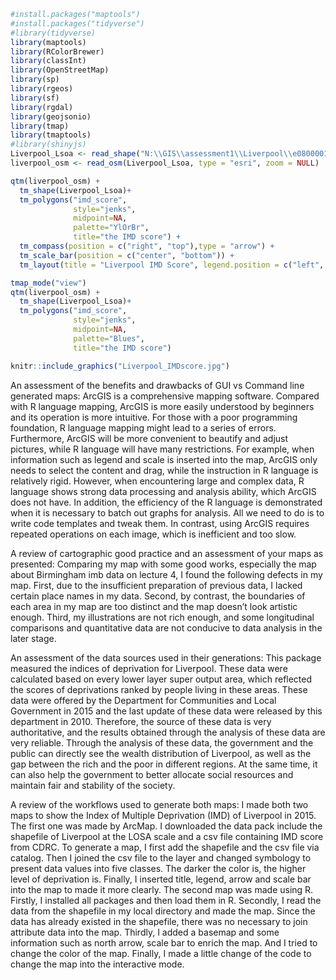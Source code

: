 ```{r}
#install.packages("maptools")
#install.packages("tidyverse")
#library(tidyverse)
library(maptools)
library(RColorBrewer)
library(classInt)
library(OpenStreetMap)
library(sp)
library(rgeos)
library(sf)
library(rgdal)
library(geojsonio)
library(tmap)
library(tmaptools)
#library(shinyjs)
Liverpool_Lsoa <- read_shape("N:\\GIS\\assessment1\\Liverpool\\e08000012\\E08000012\\shapefiles\\E08000012.shp")
liverpool_osm <- read_osm(Liverpool_Lsoa, type = "esri", zoom = NULL)

qtm(liverpool_osm) +
  tm_shape(Liverpool_Lsoa)+
  tm_polygons("imd_score",
              style="jenks",
              midpoint=NA,
              palette="YlOrBr",
              title="the IMD score") + 
  tm_compass(position = c("right", "top"),type = "arrow") + 
  tm_scale_bar(position = c("center", "bottom")) +
  tm_layout(title = "Liverpool IMD Score", legend.position = c("left", "bottom"))

```
```{r}

tmap_mode("view")
qtm(liverpool_osm) +
  tm_shape(Liverpool_Lsoa)+
  tm_polygons("imd_score",
              style="jenks",
              midpoint=NA,
              palette="Blues",
              title="the IMD score")
```
```{r}
knitr::include_graphics("Liverpool_IMDscore.jpg")
```
An assessment of the benefits and drawbacks of GUI vs Command line generated maps:
ArcGIS is a comprehensive mapping software. Compared with R language mapping, ArcGIS is more easily understood by beginners and its operation is more intuitive. For those with a poor programming foundation, R language mapping might lead to a series of errors.
Furthermore, ArcGIS will be more convenient to beautify and adjust pictures, while R language will have many restrictions. For example, when information such as legend and scale is inserted into the map, ArcGIS only needs to select the content and drag, while the instruction in R language is relatively rigid.
However, when encountering large and complex data, R language shows strong data processing and analysis ability, which ArcGIS does not have. In addition, the efficiency of the R language is demonstrated when it is necessary to batch out graphs for analysis. All we need to do is to write code templates and tweak them. In contrast, using ArcGIS requires repeated operations on each image, which is inefficient and too slow.

A review of cartographic good practice and an assessment of your maps as presented:
Comparing my map with some good works, especially the map about Birmingham imb data on lecture 4, I found the following defects in my map. First, due to the insufficient preparation of previous data, I lacked certain place names in my data. Second, by contrast, the boundaries of each area in my map are too distinct and the map doesn't look artistic enough. Third, my illustrations are not rich enough, and some longitudinal comparisons and quantitative data are not conducive to data analysis in the later stage.

An assessment of the data sources used in their generations:
This package measured the indices of deprivation for Liverpool. These data were calculated based on every lower layer super output area, which reflected the scores of deprivations ranked by people living in these areas. These data were offered by the Department for Communities and Local Government in 2015 and the last update of these data were released by this department in 2010. Therefore, the source of these data is very authoritative, and the results obtained through the analysis of these data are very reliable. 
Through the analysis of these data, the government and the public can directly see the wealth distribution of Liverpool, as well as the gap between the rich and the poor in different regions. At the same time, it can also help the government to better allocate social resources and maintain fair and stability of the society.

A review of the workflows used to generate both maps:
I made both two maps to show the Index of Multiple Deprivation (IMD) of Liverpool in 2015.
The first one was made by ArcMap. I downloaded the data pack include the shapefile of Liverpool at the LOSA scale and a csv file containing IMD score from CDRC. To generate a map, I first add the shapefile and the csv file via catalog. Then I joined the csv file to the layer and changed symbology to present data values into five classes. The darker the color is, the higher level of deprivation is. Finally, I inserted title, legend, arrow and scale bar into the map to made it more clearly.
The second map was made using R. Firstly, I installed all packages and then load them in R. Secondly, I read the data from the shapefile in my local directory and made the map. Since the data has already existed in the shapefile, there was no necessary to join attribute data into the map. Thirdly, I added a basemap and some information such as north arrow, scale bar to enrich the map. And I tried to change the color of the map. Finally, I made a little change of the code to change the map into the interactive mode.


